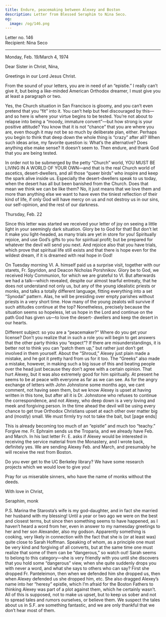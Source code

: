 ```yaml
---
title: Endure, peacemaking between Alexey and Boston
description: Letter from Blessed Seraphim to Nina Seco.
og:
  image: /og/146.png
---
```


<div style={{textAlign:'right', fontFamily:'monospace'}}>Letter no. 146</div>
<div style={{textAlign:'left', fontFamily:'monospace'}}>Recipient: Nina Seco</div>

---

Monday, Feb. 19/March 4, 1974

Dear Sister in Christ, Nina,

Greetings in our Lord Jesus Christ.

From the sound of your letters, you are in need of an “epistle.” I really can’t give it, but being a like-minded American Orthodox dreamer, I must give you at least a paragraph or two.

Yes, the Church situation in San Francisco is gloomy, and you can’t even pretend that you “fit” into it. You can’t help but feel discouraged by this—and so here is where your virtue begins to be tested. You’re not about to relapse into being a “moody, immature convert”—but how strong is your positive attitude? You know that it is not “chance” that you are where you are, even though it may not be so much by deliberate plan, either. Perhaps you begin to think that deep down the whole thing is “crazy” after all? When such ideas arise, my favorite question is: What’s the alternative? Does anything else make sense? It doesn’t seem to. Then endure, and thank God that you are being tested.

In order not to be submerged by the petty “Church” world, YOU MUST BE LIVING IN A WORLD OF YOUR OWN—and that is the real Church world of ascetics, desert-dwellers, and all those “queer birds” who inspire and keep the spark alive inside us. Especially the desert-dwellers speak to us today, when the desert has all but been banished from the Church. Does that mean we think we can be like them? No, it just means that we love them and more than anything else we want to have even the tiniest reflection of their kind of life, if only God will have mercy on us and not destroy us in our sins, our self-opinion, and the rest of our darkness.

Thursday, Feb. 22

Since this letter was started we received your letter of joy on seeing a little light in your seemingly dark situation. Glory be to God for that! But don’t let it make you light-headed, as many trials are yet in store for you! Spiritually rejoice, and use God’s gifts to you for spiritual profit; but be prepared for whatever the devil will send you next. And rejoice also that you have trials, which prove that spiritual life still exists and that there is hope even for the wildest dream, if it is dreamed with real hope in God!

On Tuesday morning Vl. A. himself paid us a surprise visit, together with our starets, Fr. Spyridon, and Deacon Nicholas Porshnikov. Glory be to God, we received Holy Communion, for which we are grateful to Vl. But afterwards we had a talk—which revealed, despite our almost tearful entreaty, that he does not understand not only us, but any of the young idealistic priests or monks, and talks a totally different language, fitting everything into a set “Synodal” pattern. Alas, he will be presiding over empty parishes without priests in a very short time. How many of the young zealots will survive if such attitudes continue at the top? Nonetheless, precisely because the situation seems so hopeless, let us hope in the Lord and continue on the path God has given us—to love the desert- dwellers and keep the desert in our hearts.

Different subject: so you are a “peacemaker?” Where do you get your license? Don’t you realize that in such a role you will begin to get answers that the other party thinks you “expect”? If there are misunderstandings, it is better not to think you can “patch them up,” but rather just don’t get involved in them yourself. About the “Shroud,” Alexey just plain made a mistake, and he got it pretty hard from us for it too. The “Greeks” also made a mistake, however, in making such a big issue of this and beating people over the head just because they don’t agree with a certain opinion. That hurt Alexey, but it was also extremely good for him spiritually. At present he seems to be at peace with everyone as far as we can see. As for the angry exchange of letters with John Johnstone some months ago, we cant comment, not having seen them, but we know Alexey is upset at having written in this tone, but after all it is Dr. Johnstone who refuses to continue the correspondence, and not Alexey, who deep down is a very loving and meek and forgiving person. In the time ahead the devil will be using every chance to get true Orthodox Christians upset at each other over matter big and (mostly) small. We must firmly try not to take the bait, but [page ends]

This is already becoming too much of an “epistle” and much too “teachy.” Forgive me. Fr. Ephraim sends us the Troparia, and we already have Feb. and March. In his last letter Fr. E. asks if Alexey would be interested in receiving the service material from the Monastery, and I wrote back, definitely yes. We are sending Alexey Feb. and March, and presumably he will receive the rest from Boston.

Do you ever get to the UC Berkeley library? We have some research projects which we would love to give you!

Pray for us miserable sinners, who have the name of monks without the deeds.

With love in Christ,

Seraphim, monk

P.S. Marina the Starosta’s wife is my god-daughter, and in fact she married her husband with my blessing! Until a year or two ago we were on the best and closest terms, but since then something seems to have happened, as I haven’t heard a word from her, even in answer to my namesday greetings to her and her son Alexander, also my godson. Apparently something is cooking, very likely in connection with the fact that she is (or at least was) quite close to Sarah Hoffman. Speaking of whom, as a principle one must be very kind and forgiving of all converts, but at the same time one must realize that some of them can be “dangerous,” so watch out! Sarah seems to belong to this category—she is very friendly with you until she discovers that you hold some “dangerous” view, when she quite suddenly drops you with never a word, and what she says to others who can say? First she dropped Fr. Panteleimon, then when we defended him she dropped us, then when Alexey defended us she dropped him, etc. She also dragged Alexey’s name into her “heresy” epistle, which I’m afraid for the Boston Fathers to thinking Alexey was part of a plot against them, which he certainly wasn’t. All of this is supposed, not to make us upset, but to keep us sober and not to spread tales and rumors ourselves, or believe them. We suspect the tales about us in S.F. are something fantastic, and we are only thankful that we don’t hear most of them.
